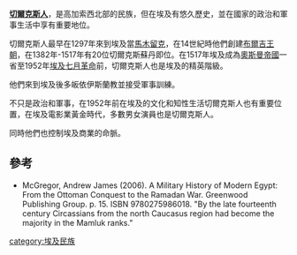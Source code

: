 '''[[切爾克斯人|切爾克斯人]]'''，是高加索西北部的民族，但在埃及有悠久歷史，並在國家的政治和軍事生活中享有重要地位。

切爾克斯人最早在1297年來到埃及當[[馬木留克|馬木留克]]，在14世紀時他們創建[[布爾吉王朝|布爾吉王朝]]，在1382年-1517年有20位切爾克斯蘇丹即位。在1517年埃及成為[[奧斯曼帝國|奧斯曼帝國]]一省至1952年[[埃及七月革命|埃及七月革命]]前，切爾克斯人也是埃及的精英階級。

他們來到埃及後多皈依伊斯蘭教並接受軍事訓練。

不只是政治和軍事，在1952年前在埃及的文化和知性生活切爾克斯人也有重要位置，在埃及電影業黃金時代，多數男女演員也是切爾克斯人。

同時他們也控制埃及商業的命脈。

==參考==
*McGregor, Andrew James (2006). A Military History of Modern Egypt: From the Ottoman Conquest to the Ramadan War. Greenwood Publishing Group. p. 15. ISBN 9780275986018. "By the late fourteenth century Circassians from the north Caucasus region had become the majority in the Mamluk ranks."

[[category:埃及民族|category:埃及民族]]